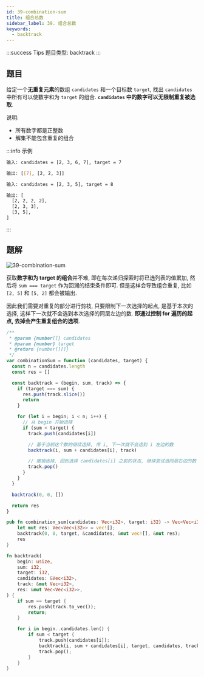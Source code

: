 ```yaml
---
id: 39-combination-sum
title: 组合总数
sidebar_label: 39. 组合总数
keywords:
  - backtrack
---
```


:::success Tips
题目类型: backtrack
:::

## 题目

给定一个**无重复元素**的数组 `candidates` 和一个目标数 `target`, 找出 `candidates` 中所有可以使数字和为 `target` 的组合. **`candidates` 中的数字可以无限制重复被选取**.

说明:

- 所有数字都是正整数
- 解集不能包含重复的组合

:::info 示例

```bash
输入: candidates = [2, 3, 6, 7], target = 7

输出: [[7], [2, 2, 3]]
```

```bash
输入: candidates = [2, 3, 5], target = 8

输出: [
  [2, 2, 2, 2],
  [2, 3, 3],
  [3, 5],
]
```

:::

## 题解

![39-combination-sum](../../static/img/39-combination-sum.png)

获取**数字和为 target 的组合**并不难, 即在每次递归探索时将已选列表的值累加, 然后将 `sum === target` 作为回溯的结束条件即可. 但是这样会导致组合重复, 比如 `[2, 5]` 和 `[5, 2]` 都会被输出.

因此我们需要对重复的部分进行剪枝, 只要限制下一次选择的起点, 是基于本次的选择, 这样下一次就不会选到本次选择的同层左边的数.
**即通过控制 for 遍历的起点, 去掉会产生重复组合的选项**.


<Tabs>
  <TabItem value="JavaScript" label="JavaScript" default>

```js
/**
 * @param {number[]} candidates
 * @param {number} target
 * @return {number[][]}
 */
var combinationSum = function (candidates, target) {
  const n = candidates.length
  const res = []

  const backtrack = (begin, sum, track) => {
    if (target === sum) {
      res.push(track.slice())
      return
    }

    for (let i = begin; i < n; i++) {
      // 从 begin 开始选择
      if (sum < target) {
        track.push(candidates[i])

        // 基于当前这个数的继续选择, 传 i, 下一次就不会选到 i 左边的数
        backtrack(i, sum + candidates[i], track)

        // 撤销选择, 回到选择 candidates[i] 之前的状态, 继续尝试选同层右边的数
        track.pop()
      }
    }
  }

  backtrack(0, 0, [])

  return res
}
```

</TabItem>
<TabItem value="Rust" label="Rust">

```rust
pub fn combination_sum(candidates: Vec<i32>, target: i32) -> Vec<Vec<i32>> {
    let mut res: Vec<Vec<i32>> = vec![];
    backtrack(0, 0, target, &candidates, &mut vec![], &mut res);
    res
}

fn backtrack(
    begin: usize,
    sum: i32,
    target: i32,
    candidates: &Vec<i32>,
    track: &mut Vec<i32>,
    res: &mut Vec<Vec<i32>>,
) {
    if sum == target {
        res.push(track.to_vec());
        return;
    }

    for i in begin..candidates.len() {
        if sum < target {
            track.push(candidates[i]);
            backtrack(i, sum + candidates[i], target, candidates, track, res);
            track.pop();
        }
    }
}

```

</TabItem>
</Tabs>

